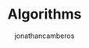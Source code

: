 ---
title: "Algorithms"
description: "algorithms"
image: "../../public/blogs/algo-2.png"
publishedAt: "2025-06-03"
updatedAt: "2025-06-03" 
author: "jonathancamberos"
isPublished: true
tags: 
- data structures & algorithms
---